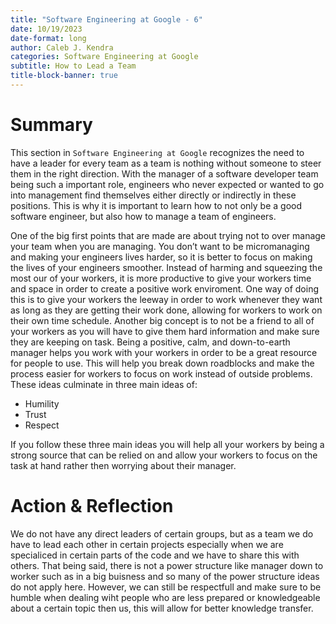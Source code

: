 ```yaml
---
title: "Software Engineering at Google - 6"
date: 10/19/2023
date-format: long
author: Caleb J. Kendra
categories: Software Engineering at Google
subtitle: How to Lead a Team
title-block-banner: true
---
```


# Summary

This section in `Software Engineering at Google` recognizes the need to have a leader for every team as a team is nothing without someone to steer them in the right direction. With the manager of a software developer team being such a important role, engineers who never expected or wanted to go into management find themselves either directly or indirectly in these positions. This is why it is important to learn how to not only be a good software engineer, but also how to manage a team of engineers. 

One of the big first points that are made are about trying not to over manage your team when you are managing. You don't want to be micromanaging and making your engineers lives harder, so it is better to focus on making the lives of your engineers smoother. Instead of harming and squeezing the most our of your workers, it is more productive to give your workers time and space in order to create a positive work enviroment. One way of doing this is to give your workers the leeway in order to work whenever they want as long as they are getting their work done, allowing for workers to work on their own time schedule. Another big concept is to not be a friend to all of your workers as you will have to give them hard information and make sure they are keeping on task. Being a positive, calm, and down-to-earth manager helps you work with your workers in order to be a great resource for people to use. This will help you break down roadblocks and make the process easier for workers to focus on work instead of outside problems. These ideas culminate in three main ideas of:

- Humility
- Trust
- Respect

If you follow these three main ideas you will help all your workers by being a strong source that can be relied on and allow your workers to focus on the task at hand rather then worrying about their manager.

# Action & Reflection

We do not have any direct leaders of certain groups, but as a team we do have to lead each other in certain projects especially when we are specialiced in certain parts of the code and we have to share this with others. That being said, there is not a power structure like manager down to worker such as in a big buisness and so many of the power structure ideas do not apply here. However, we can still be respectfull and make sure to be humble when dealing wiht people who are less prepared or knowledgeable about a certain topic then us, this will allow for better knowledge transfer.
